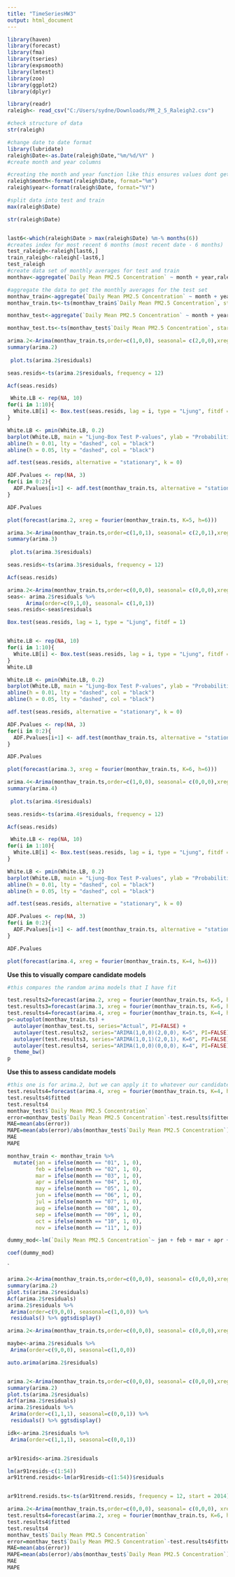 ---
title: "TimeSeriesHW3"
output: html_document
---

```{r}
library(haven)
library(forecast)
library(fma)
library(tseries)
library(expsmooth)
library(lmtest)
library(zoo)
library(ggplot2)
library(dplyr)
```


```{r}
library(readr)
raleigh<- read_csv("C:/Users/sydne/Downloads/PM_2_5_Raleigh2.csv")
```

```{r}
#check structure of data
str(raleigh)
```

```{r}
#change date to date format
library(lubridate)
raleigh$Date<-as.Date(raleigh$Date,"%m/%d/%Y" )
#create month and year columns

#creating the month and year function like this ensures values dont get jumbled when you aggregate and create a ts object
raleigh$month<-format(raleigh$Date, format="%m")
raleigh$year<-format(raleigh$Date, format="%Y")

#split data into test and train
max(raleigh$Date)

str(raleigh$Date)


last6<-which(raleigh$Date > max(raleigh$Date) %m-% months(6))
#creates index for most recent 6 months (most recent date - 6 months)
test_raleigh<-raleigh[last6,]
train_raleigh<-raleigh[-last6,]
test_raleigh
#create data set of monthly averages for test and train
monthav<-aggregate(`Daily Mean PM2.5 Concentration` ~ month + year,raleigh, mean)

#aggregate the data to get the monthly averages for the test set
monthav_train<-aggregate(`Daily Mean PM2.5 Concentration` ~ month + year, train_raleigh, mean)
monthav_train.ts<-ts(monthav_train$`Daily Mean PM2.5 Concentration`, start = 2014, frequency =12)

monthav_test<-aggregate(`Daily Mean PM2.5 Concentration` ~ month + year, test_raleigh, mean)

monthav_test.ts<-ts(monthav_test$`Daily Mean PM2.5 Concentration`, start = c(2018,7), frequency =12)
```

```{r}
arima.2<-Arima(monthav_train.ts,order=c(1,0,0), seasonal= c(2,0,0),xreg=fourier(monthav_train.ts,K=5))
summary(arima.2)
 
 plot.ts(arima.2$residuals)

seas.resids<-ts(arima.2$residuals, frequency = 12)

Acf(seas.resids)

 White.LB <- rep(NA, 10)
for(i in 1:10){
  White.LB[i] <- Box.test(seas.resids, lag = i, type = "Ljung", fitdf = 3)$p.value
}

White.LB <- pmin(White.LB, 0.2)
barplot(White.LB, main = "Ljung-Box Test P-values", ylab = "Probabilities", xlab = "Lags", ylim = c(0, 0.2))
abline(h = 0.01, lty = "dashed", col = "black")
abline(h = 0.05, lty = "dashed", col = "black")

```



```{r}
adf.test(seas.resids, alternative = "stationary", k = 0)

ADF.Pvalues <- rep(NA, 3)
for(i in 0:2){
  ADF.Pvalues[i+1] <- adf.test(monthav_train.ts, alternative = "stationary", k = i)$p.value
}

ADF.Pvalues
```


```{r}
plot(forecast(arima.2, xreg = fourier(monthav_train.ts, K=5, h=6)))
```


```{r}
arima.3<-Arima(monthav_train.ts,order=c(1,0,1), seasonal= c(2,0,1),xreg=fourier(monthav_train.ts,K=6))
summary(arima.3)
 
 plot.ts(arima.3$residuals)

seas.resids<-ts(arima.3$residuals, frequency = 12)

Acf(seas.resids)

arima.2<-Arima(monthav_train.ts,order=c(0,0,0), seasonal= c(0,0,0),xreg=fourier(monthav_train.ts,K=4))
seas<- arima.2$residuals %>%
      Arima(order=c(9,1,0), seasonal= c(1,0,1))
seas.resids<-seas$residuals

Box.test(seas.resids, lag = 1, type = "Ljung", fitdf = 1)


White.LB <- rep(NA, 10)
for(i in 1:10){
  White.LB[i] <- Box.test(seas.resids, lag = i, type = "Ljung", fitdf = 10)$p.value
}
White.LB

White.LB <- pmin(White.LB, 0.2)
barplot(White.LB, main = "Ljung-Box Test P-values", ylab = "Probabilities", xlab = "Lags", ylim = c(0, 0.2))
abline(h = 0.01, lty = "dashed", col = "black")
abline(h = 0.05, lty = "dashed", col = "black")

```

```{r}
adf.test(seas.resids, alternative = "stationary", k = 0)

ADF.Pvalues <- rep(NA, 3)
for(i in 0:2){
  ADF.Pvalues[i+1] <- adf.test(monthav_train.ts, alternative = "stationary", k = i)$p.value
}

ADF.Pvalues
```


```{r}
plot(forecast(arima.3, xreg = fourier(monthav_train.ts, K=6, h=6)))
```



```{r}
arima.4<-Arima(monthav_train.ts,order=c(1,0,0), seasonal= c(0,0,0),xreg=fourier(monthav_train.ts,K=4))
summary(arima.4)
 
 plot.ts(arima.4$residuals)

seas.resids<-ts(arima.4$residuals, frequency = 12)

Acf(seas.resids)

 White.LB <- rep(NA, 10)
for(i in 1:10){
  White.LB[i] <- Box.test(seas.resids, lag = i, type = "Ljung", fitdf = 1)$p.value
}

White.LB <- pmin(White.LB, 0.2)
barplot(White.LB, main = "Ljung-Box Test P-values", ylab = "Probabilities", xlab = "Lags", ylim = c(0, 0.2))
abline(h = 0.01, lty = "dashed", col = "black")
abline(h = 0.05, lty = "dashed", col = "black")

```

```{r}
adf.test(seas.resids, alternative = "stationary", k = 0)

ADF.Pvalues <- rep(NA, 3)
for(i in 0:2){
  ADF.Pvalues[i+1] <- adf.test(monthav_train.ts, alternative = "stationary", k = i)$p.value
}

ADF.Pvalues
```


```{r}
plot(forecast(arima.4, xreg = fourier(monthav_train.ts, K=4, h=6)))
```

**Use this to visually compare candidate models**

```{r}
#this compares the random arima models that I have fit

test.results2=forecast(arima.2, xreg = fourier(monthav_train.ts, K=5, h=6))
test.results3=forecast(arima.3, xreg = fourier(monthav_train.ts, K=6, h=6))
test.results4=forecast(arima.4, xreg = fourier(monthav_train.ts, K=4, h=6))
p<-autoplot(monthav_train.ts) +
  autolayer(monthav_test.ts, series="Actual", PI=FALSE) +
  autolayer(test.results2, series="ARIMA(1,0,0)(2,0,0), K=5", PI=FALSE)+
  autolayer(test.results3, series="ARIMA(1,0,1)(2,0,1), K=6", PI=FALSE) +
  autolayer(test.results4, series="ARIMA(1,0,0)(0,0,0), K=4", PI=FALSE)+
  theme_bw()
p


```




**Use this to assess candidate models**

```{r}
#this one is for arima.2, but we can apply it to whatever our candidate models are
test.results4=forecast(arima.4, xreg = fourier(monthav_train.ts, K=4, h=6))
test.results4$fitted
test.results4
monthav_test$`Daily Mean PM2.5 Concentration`
error=monthav_test$`Daily Mean PM2.5 Concentration`-test.results$fitted
MAE=mean(abs(error))
MAPE=mean(abs(error)/abs(monthav_test$`Daily Mean PM2.5 Concentration`))
MAE
MAPE
```

```{r}

monthav_train <- monthav_train %>%
  mutate(jan = ifelse(month == "01", 1, 0),
         feb = ifelse(month == "02", 1, 0),
         mar = ifelse(month == "03", 1, 0),
         apr = ifelse(month == "04", 1, 0), 
         may = ifelse(month == "05", 1, 0),
         jun = ifelse(month == "06", 1, 0),
         jul = ifelse(month == "07", 1, 0),
         aug = ifelse(month == "08", 1, 0),
         sep = ifelse(month == "09", 1, 0),
         oct = ifelse(month == "10", 1, 0),
         nov = ifelse(month == "11", 1, 0))

dummy_mod<-lm(`Daily Mean PM2.5 Concentration`~ jan + feb + mar + apr + may + jun + jul + aug + sep + oct + nov, data=monthav_train)

coef(dummy_mod)
```


`


```{r}
arima.2<-Arima(monthav_train.ts,order=c(0,0,0), seasonal= c(0,0,0),xreg=fourier(monthav_train.ts,K=4))
summary(arima.2)
plot.ts(arima.2$residuals)
Acf(arima.2$residuals)
arima.2$residuals %>%
 Arima(order=c(9,0,0), seasonal=c(1,0,0)) %>%
 residuals() %>% ggtsdisplay()

arima.2<-Arima(monthav_train.ts,order=c(0,0,0), seasonal= c(0,0,0),xreg=fourier(monthav_train.ts,K=4))

maybe<-arima.2$residuals %>%
 Arima(order=c(9,0,0), seasonal=c(1,0,0))

auto.arima(arima.2$residuals)


arima.2<-Arima(monthav_train.ts,order=c(0,0,0), seasonal= c(0,0,0),xreg=fourier(monthav_train.ts,K=4))
summary(arima.2)
plot.ts(arima.2$residuals)
Acf(arima.2$residuals)
arima.2$residuals %>%
 Arima(order=c(1,1,1), seasonal=c(0,0,1)) %>%
 residuals() %>% ggtsdisplay()

idk<-arima.2$residuals %>%
 Arima(order=c(1,1,1), seasonal=c(0,0,1))


ar91resids<-arima.2$residuals

lm(ar91resids~c(1:54))
ar91trend.resids<-lm(ar91resids~c(1:54))$residuals


ar91trend.resids.ts<-ts(ar91trend.resids, frequency = 12, start = 2014)


```

```{r}
arima.2<-Arima(monthav_train.ts,order=c(0,0,0), seasonal= c(0,0,0), xreg=fourier(monthav_train.ts,K=6))
test.results4=forecast(arima.2, xreg = fourier(monthav_train.ts, K=6, h=6))
test.results4$fitted
test.results4
monthav_test$`Daily Mean PM2.5 Concentration`
error=monthav_test$`Daily Mean PM2.5 Concentration`-test.results4$fitted
MAE=mean(abs(error))
MAPE=mean(abs(error)/abs(monthav_test$`Daily Mean PM2.5 Concentration`))
MAE
MAPE
```


